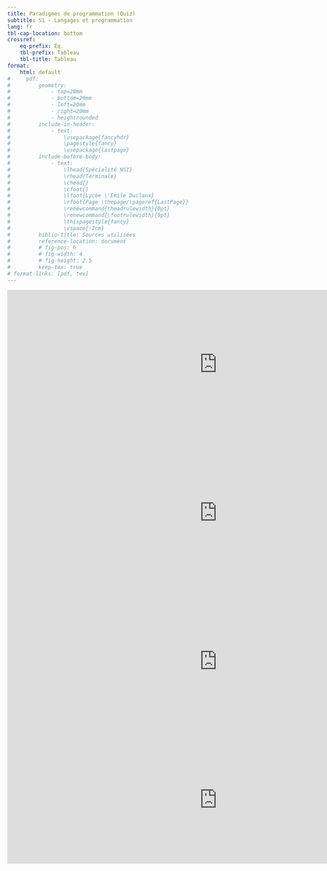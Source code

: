 ```yaml
---
title: Paradigmes de programmation (Quiz)
subtitle: S1 - Langages et programmation
lang: fr
tbl-cap-location: bottom
crossref: 
    eq-prefix: Éq.
    tbl-prefix: Tableau
    tbl-title: Tableau
format:
    html: default
#     pdf: 
#         geometry:
#             - top=20mm
#             - bottom=20mm
#             - left=20mm
#             - right=20mm
#             - heightrounded
#         include-in-header:
#             - text:
#                 \usepackage{fancyhdr}
#                 \pagestyle{fancy}
#                 \usepackage{lastpage}
#         include-before-body:
#             - text:
#                 \lhead{Spécialité NSI} 
#                 \rhead{Terminale}
#                 \chead{} 
#                 \cfoot{}
#                 \lfoot{Lycée \'Emile Duclaux}
#                 \rfoot{Page \thepage/\pageref{LastPage}}
#                 \renewcommand{\headrulewidth}{0pt}
#                 \renewcommand{\footrulewidth}{0pt}
#                 \thispagestyle{fancy}
#                 \vspace{-2cm}
#         biblio-title: Sources utilisées
#         reference-location: document
#         # fig-pos: h
#         # fig-width: 4
#         # fig-height: 2.5
#         keep-tex: true
# format-links: [pdf, tex]
---
```



<iframe src="https://www.flallemand.fr/wp/wp-admin/admin-ajax.php?action=h5p_embed&id=18" width="959" height="340" frameborder="0" allowfullscreen="allowfullscreen" title="Paradigmes1"></iframe><script src="https://www.flallemand.fr/wp/wp-content/plugins/h5p/h5p-php-library/js/h5p-resizer.js" charset="UTF-8"></script>
<iframe src="https://www.flallemand.fr/wp/wp-admin/admin-ajax.php?action=h5p_embed&id=19" width="959" height="340" frameborder="0" allowfullscreen="allowfullscreen" title="paradigmes2"></iframe><script src="https://www.flallemand.fr/wp/wp-content/plugins/h5p/h5p-php-library/js/h5p-resizer.js" charset="UTF-8"></script>
<iframe src="https://www.flallemand.fr/wp/wp-admin/admin-ajax.php?action=h5p_embed&id=20" width="959" height="340" frameborder="0" allowfullscreen="allowfullscreen" title="paradigmes3"></iframe><script src="https://www.flallemand.fr/wp/wp-content/plugins/h5p/h5p-php-library/js/h5p-resizer.js" charset="UTF-8"></script>
<iframe src="https://www.flallemand.fr/wp/wp-admin/admin-ajax.php?action=h5p_embed&id=21" width="959" height="293" frameborder="0" allowfullscreen="allowfullscreen" title="paradigmes4"></iframe><script src="https://www.flallemand.fr/wp/wp-content/plugins/h5p/h5p-php-library/js/h5p-resizer.js" charset="UTF-8"></script>
